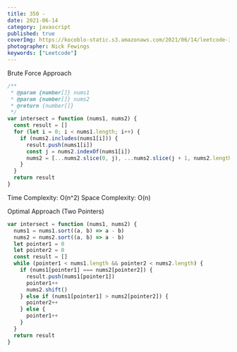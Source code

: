 ```yaml
---
title: 350 -
date: 2021-06-14
category: javascript
published: true
coverImg: https://kocoblo-static.s3.amazonaws.com/2021/06/14/leetcode-350/cover-img.jpg
photographer: Nick Fewings
keywords: ["Leetcode"]
---
```


Brute Force Approach

```js
/**
 * @param {number[]} nums1
 * @param {number[]} nums2
 * @return {number[]}
 */
var intersect = function (nums1, nums2) {
  const result = []
  for (let i = 0; i < nums1.length; i++) {
    if (nums2.includes(nums1[i])) {
      result.push(nums1[i])
      const j = nums2.indexOf(nums1[i])
      nums2 = [...nums2.slice(0, j), ...nums2.slice(j + 1, nums2.length)]
    }
  }
  return result
}
```

Time Complexity: O(n^2)
Space Complexity: O(n)

Optimal Approach (Two Pointers)

```js
var intersect = function (nums1, nums2) {
  nums1 = nums1.sort((a, b) => a - b)
  nums2 = nums2.sort((a, b) => a - b)
  let pointer1 = 0
  let pointer2 = 0
  const result = []
  while (pointer1 < nums1.length && pointer2 < nums2.length) {
    if (nums1[pointer1] === nums2[pointer2]) {
      result.push(nums1[pointer1])
      pointer1++
      nums2.shift()
    } else if (nums1[pointer1] > nums2[pointer2]) {
      pointer2++
    } else {
      pointer1++
    }
  }
  return result
}
```
